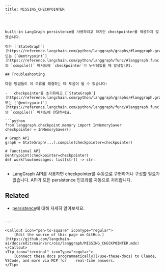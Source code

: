 ```mdx
---
title: MISSING_CHECKPOINTER
---



built-in LangGraph persistence를 사용하려고 하지만 checkpointer를 제공하지 않았습니다.

이는 [`StateGraph`](https://reference.langchain.com/python/langgraph/graphs/#langgraph.graph.state.StateGraph) 또는 [`@entrypoint`](https://reference.langchain.com/python/langgraph/func/#langgraph.func.entrypoint)의 `compile()` 메서드에 `checkpointer`가 누락되었을 때 발생합니다.

## Troubleshooting

다음 방법들이 이 오류를 해결하는 데 도움이 될 수 있습니다:

-   checkpointer를 초기화하고 [`StateGraph`](https://reference.langchain.com/python/langgraph/graphs/#langgraph.graph.state.StateGraph) 또는 [`@entrypoint`](https://reference.langchain.com/python/langgraph/func/#langgraph.func.entrypoint)의 `compile()` 메서드에 전달하세요.

```python
from langgraph.checkpoint.memory import InMemorySaver
checkpointer = InMemorySaver()

# Graph API
graph = StateGraph(...).compile(checkpointer=checkpointer)

# Functional API
@entrypoint(checkpointer=checkpointer)
def workflow(messages: list[str]) -> str:
    ...
```





-   LangGraph API를 사용하면 checkpointer를 수동으로 구현하거나 구성할 필요가 없습니다. API가 모든 persistence 인프라를 자동으로 처리합니다.

## Related

- [persistence](/oss/python/langgraph/persistence)에 대해 자세히 알아보세요.
```

---

<Callout icon="pen-to-square" iconType="regular">
    [Edit the source of this page on GitHub.](https://github.com/langchain-ai/docs/edit/main/src/oss/langgraph/MISSING_CHECKPOINTER.mdx)
</Callout>
<Tip icon="terminal" iconType="regular">
    [Connect these docs programmatically](/use-these-docs) to Claude, VSCode, and more via MCP for    real-time answers.
</Tip>
